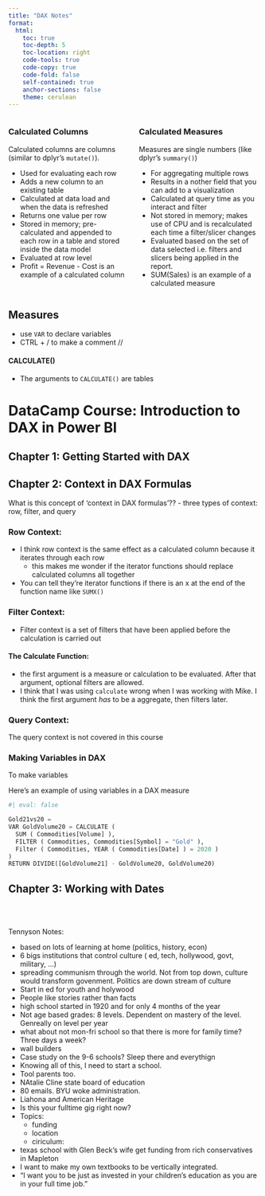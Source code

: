 ```yaml
---
title: "DAX Notes"
format: 
  html:
    toc: true 
    toc-depth: 5
    toc-location: right
    code-tools: true  
    code-copy: true
    code-fold: false
    self-contained: true
    anchor-sections: false
    theme: cerulean
---
```





:::::::::::::: {.columns}
::: {.column width="50%"}

### Calculated Columns

Calculated columns are columns (similar to dplyr's `mutate()`).

- Used for evaluating each row
- Adds a new column to an existing table
- Calculated at data load and when the data is refreshed
- Returns one value per row
- Stored in memory; pre-calculated and appended to each row in a table and stored inside the data model
- Evaluated at row level
- Profit = Revenue - Cost is an example of a calculated column 

:::
::: {.column width="50%"}

### Calculated Measures

Measures are single numbers (like dplyr's `summary()`)

- For aggregating multiple rows
- Results in a nother field that you can add to a visualization
- Calculated at query time as you interact and filter
- Not stored in memory; makes use of CPU and is recalculated each time a filter/slicer changes
- Evaluated based on the set of data selected i.e. filters and slicers being applied in the report.
- SUM(Sales) is an example of a calculated measure

:::
::::::::::::::



## Measures

- use `VAR` to declare variables
- CTRL + / to make a comment //


#### CALCULATE()

- The arguments to `CALCULATE()` are tables




# DataCamp Course: Introduction to DAX in Power BI

## Chapter 1: Getting Started with DAX


## Chapter 2: Context in DAX Formulas

What is this concept of 'context in DAX formulas'??
- three types of context: row, filter, and query

### Row Context:
- I think row context is the same effect as a calculated column because it iterates through each row
  - this makes me wonder if the iterator functions should replace calculated columns all together
- You can tell they're iterator functions if there is an x at the end of the function name like `SUMX()`

### Filter Context: 
- Filter context is a set of filters that have been applied before the calculation is carried out

#### The Calculate Function: 
- the first argument is a measure or calculation to be evaluated. After that argument, optional filters are allowed.
- I think that I was using `calculate` wrong when I was working with Mike. I think the first argument _has_ to be a aggregate, then filters later.

### Query Context: 
The query context is not covered in this course

### Making Variables in DAX
To make variables 

Here's an example of using variables in a DAX measure

```python
#| eval: false

Gold21vs20 = 
VAR GoldVolume20 = CALCULATE (
  SUM ( Commodities[Volume] ), 
  FILTER ( Commodities, Commodities[Symbol] = "Gold" ), 
  Filter ( Commodities, YEAR ( Commodities[Date] ) = 2020 )
)
RETURN DIVIDE([GoldVolume21] - GoldVolume20, GoldVolume20)
```



## Chapter 3: Working with Dates







<br><br>

Tennyson Notes:

- based on lots of learning at home (politics, history, econ)
- 6 bigs institutions that control culture ( ed, tech, hollywood, govt, military, ...)
- spreading communism through the world. Not from top down, culture would transform govenment. Politics are down stream of culture
- Start in ed for youth and holywood
- People like stories rather than facts
- high school started in 1920 and for only 4 months of the year
- Not age based grades: 8 levels. Dependent on mastery of the level. Genreally on level per year
- what about not mon-fri school so that there is more for family time? Three days a week?
- wall builders
- Case study on the 9-6 schools? Sleep there and everythign
- Knowing all of this, I need to start a school.
- Tool parents too. 
- NAtalie Cline state board of education
- 80 emails. BYU woke administration. 
- Liahona and American Heritage
- Is this your fulltime gig right now? 
- Topics: 
  - funding
  - location
  - ciriculum: 
- texas school with Glen Beck's wife
get funding from rich conservatives in Mapleton
- I want to make my own textbooks to be vertically integrated. 
- "I want you to be just as invested in your children's education as you are in your full time job."

